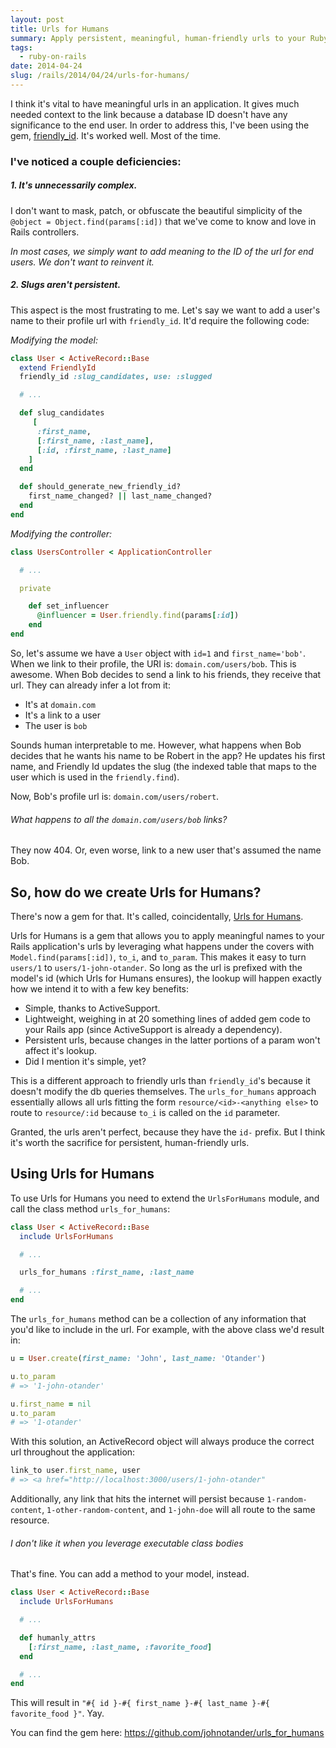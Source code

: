 ```yaml
---
layout: post
title: Urls for Humans
summary: Apply persistent, meaningful, human-friendly urls to your Ruby on Rails app without any extra cruft.
tags:
  - ruby-on-rails
date: 2014-04-24
slug: /rails/2014/04/24/urls-for-humans/
---
```


I think it's vital to have meaningful urls in an application. It gives much needed context to the link because a database ID doesn't have any significance to the end user. In order to address this, I've been using the gem, [friendly_id](https://github.com/norman/friendly_id). It's worked well. Most of the time.

### I've noticed a couple deficiencies:

##### 1. It's unnecessarily complex.

I don't want to mask, patch, or obfuscate the beautiful simplicity of the `@object = Object.find(params[:id])` that we've come to know and love in Rails controllers.

_In most cases, we simply want to add meaning to the ID of the url for end users. We don't want to reinvent it._

##### 2. Slugs aren't persistent.

This aspect is the most frustrating to me. Let's say we want to add a user's name to their profile url with `friendly_id`. It'd require the following code:

_Modifying the model:_

```ruby
class User < ActiveRecord::Base
  extend FriendlyId
  friendly_id :slug_candidates, use: :slugged

  # ...

  def slug_candidates
     [
      :first_name,
      [:first_name, :last_name],
      [:id, :first_name, :last_name]
    ]
  end

  def should_generate_new_friendly_id?
    first_name_changed? || last_name_changed?
  end
end
```

_Modifying the controller:_

```ruby
class UsersController < ApplicationController

  # ...

  private

    def set_influencer
      @influencer = User.friendly.find(params[:id])
    end
end
```

So, let's assume we have a `User` object with `id=1` and `first_name='bob'`. When we link to their profile, the URI is: `domain.com/users/bob`. This is awesome. When Bob decides to send a link to his friends, they receive that url. They can already infer a lot from it:

- It's at `domain.com`
- It's a link to a user
- The user is `bob`

Sounds human interpretable to me. However, what happens when Bob decides that he wants his name to be Robert in the app? He updates his first name, and Friendly Id updates the slug (the indexed table that maps to the user which is used in the `friendly.find`).

Now, Bob's profile url is: `domain.com/users/robert`.

###### What happens to all the `domain.com/users/bob` links?

They now 404. Or, even worse, link to a new user that's assumed the name Bob.

## So, how do we create Urls for Humans?

There's now a gem for that. It's called, coincidentally, [Urls for Humans](https://github.com/johnotander/urls_for_humans).

Urls for Humans is a gem that allows you to apply meaningful names to your Rails application's urls by leveraging what happens under the covers with `Model.find(params[:id])`, `to_i`, and `to_param`. This makes it easy to turn `users/1` to `users/1-john-otander`. So long as the url is prefixed with the model's id (which Urls for Humans ensures), the lookup will happen exactly how we intend it to with a few key benefits:

- Simple, thanks to ActiveSupport.
- Lightweight, weighing in at 20 something lines of added gem code to your Rails app (since ActiveSupport is already a dependency).
- Persistent urls, because changes in the latter portions of a param won't affect it's lookup.
- Did I mention it's simple, yet?

This is a different approach to friendly urls than `friendly_id`'s because it doesn't modify the db queries themselves. The `urls_for_humans` approach essentially allows all urls fitting the form `resource/<id>-<anything else>` to route to `resource/:id` because `to_i` is called on the `id` parameter.

Granted, the urls aren't perfect, because they have the `id-` prefix. But I think it's worth the sacrifice for persistent, human-friendly urls.

## Using Urls for Humans

To use Urls for Humans you need to extend the `UrlsForHumans` module, and call the class method `urls_for_humans`:

```ruby
class User < ActiveRecord::Base
  include UrlsForHumans

  # ...

  urls_for_humans :first_name, :last_name

  # ...
end
```

The `urls_for_humans` method can be a collection of any information that you'd like to include in the url. For example, with the above class we'd result in:

```ruby
u = User.create(first_name: 'John', last_name: 'Otander')

u.to_param
# => '1-john-otander'

u.first_name = nil
u.to_param
# => '1-otander'
```

With this solution, an ActiveRecord object will always produce the correct url throughout the application:

```ruby
link_to user.first_name, user
# => <a href="http://localhost:3000/users/1-john-otander"
```

Additionally, any link that hits the internet will persist because `1-random-content`, `1-other-random-content`, and `1-john-doe` will all route to the same resource.

###### I don't like it when you leverage executable class bodies

That's fine. You can add a method to your model, instead.

```ruby
class User < ActiveRecord::Base
  include UrlsForHumans

  # ...

  def humanly_attrs
    [:first_name, :last_name, :favorite_food]
  end

  # ...
end
```

This will result in `"#{ id }-#{ first_name }-#{ last_name }-#{ favorite_food }"`. Yay.

You can find the gem here: https://github.com/johnotander/urls_for_humans
